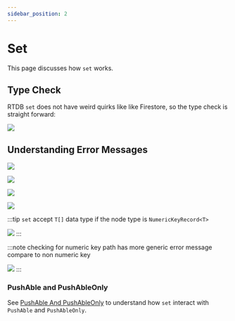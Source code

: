 ```yaml
---
sidebar_position: 2
---
```


# Set

This page discusses how `set` works.


## Type Check

RTDB `set` does not have weird quirks like like Firestore, so the type check is straight forward:

<Image
	src="https://github.com/tylim88/FirelordJSDoc/blob/main/static/firesage/set1.png?raw=true"
	text="set type checks"
/>

## Understanding Error Messages

<Image
	src="https://github.com/tylim88/FirelordJSDoc/blob/main/static/firesage/set2.png?raw=true"
	text="incorrect path"
/>

<Image
	src="https://github.com/tylim88/FirelordJSDoc/blob/main/static/firesage/set3.png?raw=true"
	text="incorrect value"
/>

<Image
	src="https://github.com/tylim88/FirelordJSDoc/blob/main/static/firesage/set4.png?raw=true"
	text="expect non numeric key"
/>

<Image
	src="https://github.com/tylim88/FirelordJSDoc/blob/main/static/firesage/set5.png?raw=true"
	text="expect non numeric key"
/>

:::tip
`set` accept `T[]` data type if the node type is `NumericKeyRecord<T>`

<Image
	src="https://github.com/tylim88/FirelordJSDoc/blob/main/static/firesage/set6.png?raw=true"
	text="expect numeric key"
/>
:::

:::note
checking for numeric key path has more generic error message
compare to non numeric key

<Image
	src="https://github.com/tylim88/FirelordJSDoc/blob/main/static/firesage/set7.png?raw=true"
	text="expect numeric key"
/>
:::

### PushAble and PushAbleOnly

See [PushAble And PushAbleOnly](/firesage//guides/pushable) to understand how `set` interact with `PushAble` and `PushAbleOnly`.

